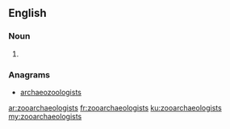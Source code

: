 ==English==

===Noun===
{{head|en}}

# {{plural of|zooarchaeologist}}

===Anagrams===
* [[archaeozoologists#English|archaeozoologists]]

[[ar:zooarchaeologists]]
[[fr:zooarchaeologists]]
[[ku:zooarchaeologists]]
[[my:zooarchaeologists]]
